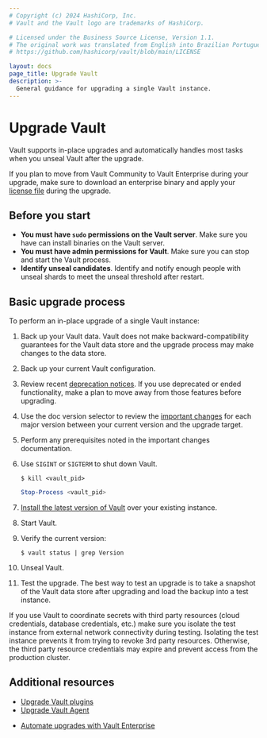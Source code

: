 ```yaml
---
# Copyright (c) 2024 HashiCorp, Inc.
# Vault and the Vault logo are trademarks of HashiCorp.

# Licensed under the Business Source License, Version 1.1.
# The original work was translated from English into Brazilian Portuguese.
# https://github.com/hashicorp/vault/blob/main/LICENSE

layout: docs
page_title: Upgrade Vault
description: >-
  General guidance for upgrading a single Vault instance.
---
```


# Upgrade Vault

Vault supports in-place upgrades and automatically handles most tasks when you
unseal Vault after the upgrade.

<Tip title="Upgrading from Community to Enterprise edition">

  If you plan to move from Vault Community to Vault Enterprise during your
  upgrade, make sure to download an enterprise binary and apply your
  [license file](/vault/api-docs/system/license#install-license) during the
  upgrade.

</Tip>

## Before you start

- **You must have `sudo` permissions on the Vault server**. Make sure you have
  can install binaries on the Vault server.
- **You must have admin permissions for Vault**. Make sure you can stop and
  start the Vault process.
- **Identify unseal candidates**. Identify and notify enough people with unseal
  shards to meet the unseal threshold after restart.

## Basic upgrade process

To perform an in-place upgrade of a single Vault instance:

1. Back up your Vault data. Vault does not make backward-compatibility
   guarantees for the Vault data store and the upgrade process may make changes
   to the data store.

1. Back up your current Vault configuration.

1. Review recent [deprecation notices](/vault/docs/updates/deprecation). If you
   use deprecated or ended functionality, make a plan to move away from those
   features before upgrading.

1. Use the doc version selector to review the
   [important changes](/vault/docs/updates/important-changes) for each major
   version between your current version and the upgrade target.

1. Perform any prerequisites noted in the important changes documentation.

1. Use `SIGINT` or `SIGTERM` to shut down Vault.

    <Tabs>

    <Tab heading="Bash">

    ```shell-session
    $ kill <vault_pid>
    ```

    </Tab>

    <Tab heading="Powershell">

    ```powershell
    Stop-Process <vault_pid>
    ```

    </Tab>

    </Tabs>

1. [Install the latest version of Vault](/vault/docs/get-vault) over your
   existing instance.

1. Start Vault.

1. Verify the current version:

    ```shell-session
    $ vault status | grep Version
    ```

1. Unseal Vault.

1. Test the upgrade. The best way to test an upgrade is to take a snapshot of
   the Vault data store after upgrading and load the backup into a test instance.

<Warning title="Isolate your test instance">

If you use Vault to coordinate secrets with third party resources (cloud
credentials, database credentials, etc.) make sure you isolate the test
instance from external network connectivity during testing. Isolating the test
instance prevents it from trying to revoke 3rd party resources. Otherwise, the
third party resource credentials may expire and prevent access from the
production cluster.

</Warning>


## Additional resources

<Tabs>

<Tab heading="Guides">

- [Upgrade Vault plugins](/vault/docs/plugins/upgrade/)
- [Upgrade Vault Agent](/vault/docs/agent-and-proxy/upgrade)

</Tab>

<Tab heading="Tutorials">

- [Automate upgrades with Vault Enterprise](/vault/tutorials/raft/raft-upgrade-automation)

</Tab>

</Tabs>
